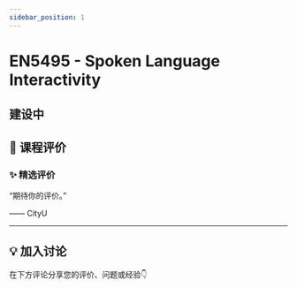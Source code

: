 ```yaml
---
sidebar_position: 1
---
```



# EN5495 - Spoken Language Interactivity

## 建设中

## **💬 课程评价**

### ✨ **精选评价**
<div className={commentStyles.commentBox}>
    <p className={commentStyles.commentText}>
        “期待你的评价。”
    </p>
    <p className={commentStyles.commentAuthor}>—— CityU</p>
</div>

---

## **💡 加入讨论**

在下方评论分享您的评价、问题或经验👇
<Utterances />
